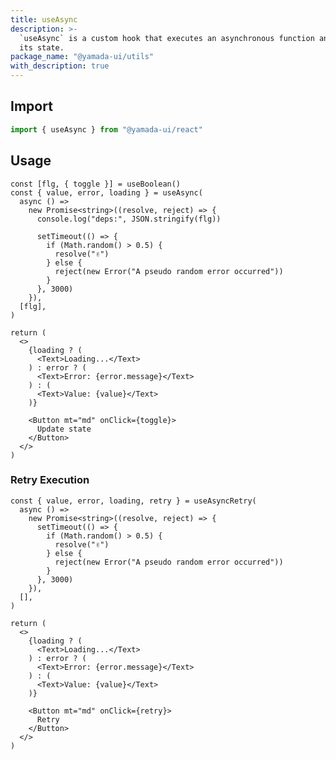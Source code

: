 ```yaml
---
title: useAsync
description: >-
  `useAsync` is a custom hook that executes an asynchronous function and tracks
  its state.
package_name: "@yamada-ui/utils"
with_description: true
---
```


## Import

```ts
import { useAsync } from "@yamada-ui/react"
```

## Usage

```tsx functional=true
const [flg, { toggle }] = useBoolean()
const { value, error, loading } = useAsync(
  async () =>
    new Promise<string>((resolve, reject) => {
      console.log("deps:", JSON.stringify(flg))

      setTimeout(() => {
        if (Math.random() > 0.5) {
          resolve("✌️")
        } else {
          reject(new Error("A pseudo random error occurred"))
        }
      }, 3000)
    }),
  [flg],
)

return (
  <>
    {loading ? (
      <Text>Loading...</Text>
    ) : error ? (
      <Text>Error: {error.message}</Text>
    ) : (
      <Text>Value: {value}</Text>
    )}

    <Button mt="md" onClick={toggle}>
      Update state
    </Button>
  </>
)
```

### Retry Execution

```tsx functional=true
const { value, error, loading, retry } = useAsyncRetry(
  async () =>
    new Promise<string>((resolve, reject) => {
      setTimeout(() => {
        if (Math.random() > 0.5) {
          resolve("✌️")
        } else {
          reject(new Error("A pseudo random error occurred"))
        }
      }, 3000)
    }),
  [],
)

return (
  <>
    {loading ? (
      <Text>Loading...</Text>
    ) : error ? (
      <Text>Error: {error.message}</Text>
    ) : (
      <Text>Value: {value}</Text>
    )}

    <Button mt="md" onClick={retry}>
      Retry
    </Button>
  </>
)
```
